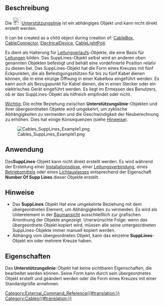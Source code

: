 <languages/>

{{Docnav/de
|[[Cables_CableTerminal/de|Kabelanschluss]]
|[[Cables_SupportPoint/de|BefestigungsPunkt]]
|[[Cables_Workbench/de|Cables]]
|IconL=Cables_CableTerminal.svg
|IconR=Cables_SupportPoint.svg
|IconC=Cables_workbench_icon.svg
}}

{{GuiCommand/de
|Name=Cables SuppLines
|Name/de=Cables Unterstützungslinie
|MenuLocation=
|Workbenches=[[Cables_Workbench/de|Cables]]
|Shortcut=
|Version=0.3.0
|SeeAlso=[[Cables_CableBox/de|Cables Installationsdose]], [[Cables_CableConnector/de|Cables Leitungsverbindung]], [[Cables_ElectricalDevice/de|Cables Elektrisches Gerät]], [[Cables_CableLightPoint/de|Cables Lichtauslass]]
}}

<span id="Description"></span>
==Beschreibung==

Die [[File:Cables_SuppLines.svg|24px]] [[Cables_SuppLines/de|Unterstützungslinie]] ist ein abhängiges Objekt und kann nicht direkt erstellt werden.

It can be created as a child object during creation of: [[Cables_CableBox|CableBox]], [[Cables_CableConnector|CableConnector]], [[Cables_ElecticalDevice|ElectricalDevice]], [[Cables_CableLightPoint|CableLightPoit]].

Es dient als Halterung für [[Cables_WireFlex/de|Leitungverlaufs]]-Objekte, die eine Basis für [[Cables_Cable/de|Leitungen]] bilden. Das SuppLines-Objekt selbst wird an anderen oben genannten Objekten befestigt und behält eine vordefinierte Position relativ zu diesen bei. Das SuppLines-Objekt hat die Form eines Kreuzes mit fünf Eckpunkten, die als Befestigungsstützen für bis zu fünf Kabel dienen können, die in eine einzige Öffnung in einer Kabelbox eingeführt werden. Es kann auch als Bezugspunkt für Kabel dienen, die in einen Stecker oder ein elektrisches Gerät eingeführt werden. Es liegt im Ermessen des Benutzers, ob er das SuppLines-Objekt als hilfreich empfindet oder nicht.

<u> Wichtig:</u> Die echte Beziehung zwischen '''Unterstützungslinie'''-Objekten und ihrer übergeordneten Objekte wird umgekehrt, um zyklische Abhängigkeiten zu vermeiden und die Geschwindigkeit der Neuberechnung zu erhöhen. Dies hat einige Konsequenzen (siehe [[#Notes|Hinweise]]).

[[File:Cables_SuppLines_Example1.png]]

{{Caption|Beispiel einer Standard-Unterstützungslinienform.}}

<span id="Usage"></span>
==Anwendung==

Das'''SuppLines'''-Objekt kann nicht direkt erstellt werden. Es wird während der Erstellung einer [[Cables_CableBox/de|Installationsdose]], einer [[Cables_CableConnector/de|Leitungsverbindung]], eines [[Cables_ElectricalDevice/de|Betriebsmittels]] oder eines [[Cables_CableLightPoint/de|Lichtauslasses]] entsprechend der Eigenschaft '''Number Of Supp Lines''' dieser Objekte erstellt.

<span id="Notes"></span>
==Hinweise==

* Das '''SuppLines''' Objekt Hat eine umgekehrte Beziehung mit dem übergeordneten Element, um Abhängigkeiten zu vermeiden. Es wird als Unterelement in der [[Tree_View/de|Baumansicht]] ausschließlich zur grafischen Anordnung der Objekte angezeigt. Unerwünschte Folge: wenn das übergeordnete Objekt kopiert wird, müssen alle seine untergeordneten SuppLines-Objekte immer manuell kopiert werden.
* Abhängig vom übergeordneten Objekt, kann das einzelne '''SuppLines'''-Objekt ein oder mehrere Kreuze haben.

<span id="Properties"></span>
==Eigenschaften==

Das '''Unterstützungslinie'''-Objekt hat keine sichtbaren Eigenschaften, die bearbeitet werden können. Seine Form kann durch sein übergeordnetes Objekt erstellt und geändert werden oder die Form eines Kreuzes mit einer Standardgröße annehmen.

{{Docnav/de
|[[Cables_CableTerminal/de|Kabelanschluss]]
|[[Cables_SupportPoint/de|BefestigungsPunkt]]
|[[Cables_Workbench/de|Cables]]
|IconL=Cables_CableTerminal.svg
|IconR=Cables_SupportPoint.svg
|IconC=Cables_workbench_icon.svg
}}

[[Category:External_Command_Reference{{#translation:}}]]
[[Category:Cables{{#translation:}}]]